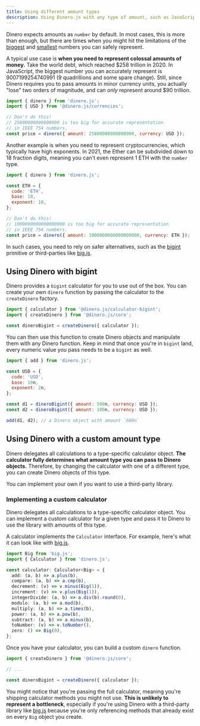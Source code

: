 ```yaml
---
title: Using different amount types
description: Using Dinero.js with any type of amount, such as JavaScript bigints or third-party arbitrary-precision libraries.
---
```


Dinero expects amounts as `number` by default. In most cases, this is more than enough, but there are times when you might hit the limitations of the [biggest](https://developer.mozilla.org/en-US/docs/Web/JavaScript/Reference/Global_Objects/Number/MAX_SAFE_INTEGER) and [smallest](https://developer.mozilla.org/en-US/docs/Web/JavaScript/Reference/Global_Objects/Number/MIN_SAFE_INTEGER) numbers you can safely represent.

A typical use case is **when you need to represent colossal amounts of money.** Take the world debt, which reached $258 trillion in 2020. In JavaScript, the biggest number you can accurately represent is 9007199254740991 (9 quadrillions and some spare change). Still, since Dinero requires you to pass amounts in minor currency units, you actually "lose" two orders of magnitude, and can *only* represent around $90 trillion.

```js
import { dinero } from 'dinero.js';
import { USD } from '@dinero.js/currencies';

// Don't do this!
// 25800000000000000 is too big for accurate representation
// in IEEE 754 numbers.
const price = dinero({ amount: 25800000000000000, currency: USD });
```

Another example is when you need to represent cryptocurrencies, which typically have high exponents. In 2021, the Ether can be subdivided down to 18 fraction digits, meaning you can't even represent 1 ETH with the `number` type.

```js
import { dinero } from 'dinero.js';

const ETH = {
  code: 'ETH',
  base: 10,
  exponent: 18,
};

// Don't do this!
// 1000000000000000000 is too big for accurate representation
// in IEEE 754 numbers.
const price = dinero({ amount: 1000000000000000000, currency: ETH });
```

In such cases, you need to rely on safer alternatives, such as the [bigint](https://developer.mozilla.org/en-US/docs/Web/JavaScript/Reference/Global_Objects/BigInt) primitive or third-parties like [big.js](https://github.com/MikeMcl/big.js).

## Using Dinero with bigint

Dinero provides a `bigint` calculator for you to use out of the box. You can create your own `dinero` function by passing the calculator to the `createDinero` factory.

```js
import { calculator } from '@dinero.js/calculator-bigint';
import { createDinero } from '@dinero.js/core';

const dineroBigint = createDinero({ calculator });
```

You can then use this function to create Dinero objects and manipulate them with any Dinero function. Keep in mind that once you're in `bigint` land, every numeric value you pass needs to be a `bigint` as well.

```js
import { add } from 'dinero.js';

const USD = {
  code: 'USD',
  base: 10n,
  exponent: 2n,
};

const d1 = dineroBigint({ amount: 500n, currency: USD });
const d2 = dineroBigint({ amount: 100n, currency: USD });

add(d1, d2); // a Dinero object with amount `600n`
```

## Using Dinero with a custom amount type

Dinero delegates all calculations to a type-specific calculator object. **The calculator fully determines what amount type you can pass to Dinero objects.** Therefore, by changing the calculator with one of a different type, you can create Dinero objects of this type.

You can implement your own if you want to use a third-party library.

### Implementing a custom calculator

Dinero delegates all calculations to a type-specific calculator object. You can implement a custom calculator for a given type and pass it to Dinero to use the library with amounts of this type.

A calculator implements the `Calculator` interface. For example, here's what it can look like with [big.js](https://github.com/MikeMcl/big.js).

```ts
import Big from 'big.js';
import { Calculator } from 'dinero.js';

const calculator: Calculator<Big> = {
  add: (a, b) => a.plus(b),
  compare: (a, b) => a.cmp(b),
  decrement: (v) => v.minus(Big(1)),
  increment: (v) => v.plus(Big(1)),
  integerDivide: (a, b) => a.div(b).round(0),
  modulo: (a, b) => a.mod(b),
  multiply: (a, b) => a.times(b),
  power: (a, b) => a.pow(b),
  subtract: (a, b) => a.minus(b),
  toNumber: (v) => v.toNumber(),
  zero: () => Big(0),
};
```

Once you have your calculator, you can build a custom `dinero` function.

```js
import { createDinero } from '@dinero.js/core';

// ...

const dineroBigint = createDinero({ calculator });
```

You might notice that you're passing the full calculator, meaning you're shipping calculator methods you might not use. **This is unlikely to represent a bottleneck**, especially if you're using Dinero with a third-party library like [big.js](https://github.com/MikeMcl/big.js) because you're only referencing methods that already exist on every `Big` object you create.
